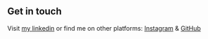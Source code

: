 ## Get in touch

Visit [my linkedin](https://www.linkedin.com/in/hamza-kebir-b69588230/) or find me on other platforms: [Instagram](https://www.instagram.com/itskebir_/) & [GitHub](https://github.com/KEBIRHAMZA)
